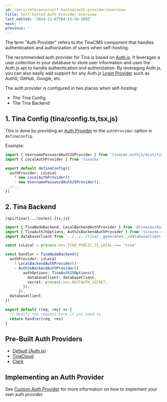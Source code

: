 ```yaml
---
id: /docs/reference/self-hosted/auth-provider/overview
title: Self-hosted Auth Provider Overview
last_edited: '2024-11-07T04:15:54.388Z'
next: ''
previous: ''
---
```


The term "Auth Provider" refers to the TinaCMS component that handles authentication and authorization of users when self-hosting.

The recommended auth provider for Tina is based on [Auth.js](https://authjs.dev/). It leverages a user collection
in your database to store user information and uses the Auth.js api to handle authentication and authorization. By leveraging Auth.js,
you can also easily add support for any Auth.js [Login Provider](https://authjs.dev/getting-started/providers) such as Auth0, GitHub, Google, etc.

The auth provider is configured in two places when self-hosting:

* The Tina Config
* The Tina Backend

## 1. Tina Config (tina/config.ts,tsx,js)

This is done by providing an [Auth Provider](/docs/reference/self-hosted/auth-provider/bring-your-own#) to the `authProvider` option in `defineConfig`.

Example:

```ts
import { UsernamePasswordAuthJSProvider } from 'tinacms-authjs/dist/tinacms'
import { LocalAuthProvider } from 'tinacms'

export default defineConfig({
  authProvider: isLocal
    ? new LocalAuthProvider()
    : new UsernamePasswordAuthJSProvider(),
  //...
})
```

## 2. Tina Backend

`/api/tina/[...routes].{ts,js}`

```ts
import { TinaNodeBackend, LocalBackendAuthProvider } from '@tinacms/datalayer'
import { TinaAuthJSOptions, AuthJsBackendAuthProvider } from 'tinacms-authjs'
import databaseClient from '../../../tina/__generated__/databaseClient'

const isLocal = process.env.TINA_PUBLIC_IS_LOCAL === 'true'

const handler = TinaNodeBackend({
  authProvider: isLocal
    ? LocalBackendAuthProvider()
    : AuthJsBackendAuthProvider({
        authOptions: TinaAuthJSOptions({
          databaseClient: databaseClient,
          secret: process.env.NEXTAUTH_SECRET,
        }),
      }),
  databaseClient,
})

export default (req, res) => {
  // Modify the request here if you need to
  return handler(req, res)
}
```

## Pre-Built Auth Providers

* [Default (Auth.js)](/docs/reference/self-hosted/auth-provider/authjs)
* [TinaCloud](/docs/reference/self-hosted/auth-provider/tina-cloud)
* [Clerk](/docs/reference/self-hosted/auth-provider/clerk-auth)

## Implementing an Auth Provider

See [Custom Auth Provider](/docs/reference/self-hosted/auth-provider/bring-your-own) for more information on how to implement your own auth provider.
